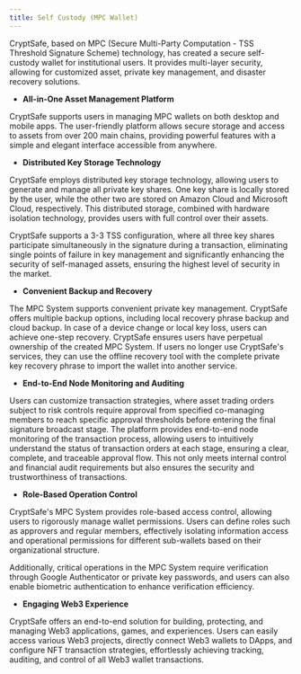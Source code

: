 ```yaml
---
title: Self Custody (MPC Wallet)
---
```


CryptSafe, based on MPC (Secure Multi-Party Computation - TSS Threshold Signature Scheme) technology, has created a secure self-custody wallet for institutional users. It provides multi-layer security, allowing for customized asset, private key management, and disaster recovery solutions.

- **All-in-One Asset Management Platform**

CryptSafe supports users in managing MPC wallets on both desktop and mobile apps. The user-friendly platform allows secure storage and access to assets from over 200 main chains, providing powerful features with a simple and elegant interface accessible from anywhere.


- **Distributed Key Storage Technology**

CryptSafe employs distributed key storage technology, allowing users to generate and manage all private key shares. One key share is locally stored by the user, while the other two are stored on Amazon Cloud and Microsoft Cloud, respectively. This distributed storage, combined with hardware isolation technology, provides users with full control over their assets. 

CryptSafe supports a 3-3 TSS configuration, where all three key shares participate simultaneously in the signature during a transaction, eliminating single points of failure in key management and significantly enhancing the security of self-managed assets, ensuring the highest level of security in the market.

- **Convenient Backup and Recovery**

The MPC System supports convenient private key management. CryptSafe offers multiple backup options, including local recovery phrase backup and cloud backup. In case of a device change or local key loss, users can achieve one-step recovery. CryptSafe ensures users have perpetual ownership of the created MPC System. If users no longer use CryptSafe's services, they can use the offline recovery tool with the complete private key recovery phrase to import the wallet into another service.

- **End-to-End Node Monitoring and Auditing**

Users can customize transaction strategies, where asset trading orders subject to risk controls require approval from specified co-managing members to reach specific approval thresholds before entering the final signature broadcast stage. The platform provides end-to-end node monitoring of the transaction process, allowing users to intuitively understand the status of transaction orders at each stage, ensuring a clear, complete, and traceable approval flow. This not only meets internal control and financial audit requirements but also ensures the security and trustworthiness of transactions.


- **Role-Based Operation Control**

CryptSafe's MPC System provides role-based access control, allowing users to rigorously manage wallet permissions. Users can define roles such as approvers and regular members, effectively isolating information access and operational permissions for different sub-wallets based on their organizational structure. 

Additionally, critical operations in the MPC System require verification through Google Authenticator or private key passwords, and users can also enable biometric authentication to enhance verification efficiency.

- **Engaging Web3 Experience**

CryptSafe offers an end-to-end solution for building, protecting, and managing Web3 applications, games, and experiences. Users can easily access various Web3 projects, directly connect Web3 wallets to DApps, and configure NFT transaction strategies, effortlessly achieving tracking, auditing, and control of all Web3 wallet transactions.
